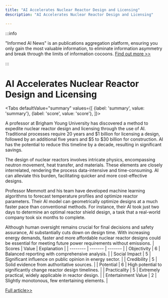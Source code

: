 ```yaml
---
title: "AI Accelerates Nuclear Reactor Design and Licensing"
description: "AI Accelerates Nuclear Reactor Design and Licensing"

---
```



:::info

"Informed AI News" is an publications aggregation platform, ensuring you only gain the most valuable information, to eliminate information asymmetry and break through the limits of information cocoons.  [Find out more >>](/)

:::

# AI Accelerates Nuclear Reactor Design and Licensing


<Tabs
	defaultValue="summary"
	values={[
	{label: 'summary', value: 'summary'},
	{label: 'score', value: 'score'},
]}>
<TabItem value="summary">


A professor at Brigham Young University has discovered a method to expedite nuclear reactor design and licensing through the use of AI. Traditional processes require 20 years and $1 billion for licensing a design, followed by an additional five years and $5 to $30 billion for construction. AI has the potential to reduce this timeline by a decade, resulting in significant savings.

The design of nuclear reactors involves intricate physics, encompassing neutron movement, heat transfer, and materials. These elements are closely interrelated, rendering the process data-intensive and time-consuming. AI can alleviate this burden, facilitating quicker and more cost-effective designs.

Professor Memmott and his team have developed machine learning algorithms to forecast temperature profiles and optimize reactor parameters. Their AI model can geometrically optimize designs at a much faster pace than conventional methods. For instance, their AI took just two days to determine an optimal reactor shield design, a task that a real-world company took six months to complete.

Although human oversight remains crucial for final decisions and safety assurance, AI substantially cuts down on design time. With increasing energy demands, faster and more affordable nuclear reactor designs could be essential for meeting future power requirements without emissions.
</TabItem>
<TabItem value="score">
	| Scores     | Value   | Explanation |
	| -------- | ------- | ------- |
	| Objectivity  | 6    | Balanced reporting with comprehensive analysis.    |
	| Social Impact | 5     | Significant influence on public opinion in energy sector.    |
	| Credibility    | 5    | Solid evidence from authoritative sources.    |
	| Potential    | 6    | High potential to significantly change reactor design timelines.    |
	| Practicality    | 5    | Extremely practical, widely applicable in reactor design.    |
	| Entertainment Value    | 2    | Slightly monotonous, few entertaining elements.    |
</TabItem>
</Tabs>

[Full article>>](https://hardware.slashdot.org/story/24/08/03/0555236/could-ai-speed-up-the-design-of-nuclear-reactors?utm_source=rss1.0mainlinkanon&utm_medium=feed)
